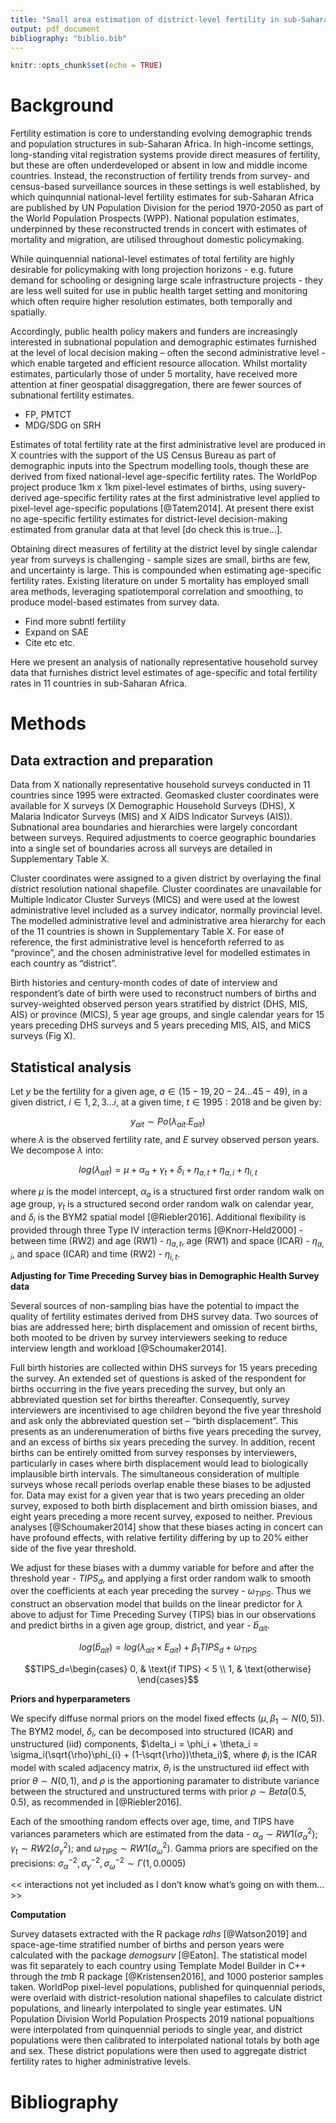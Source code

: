```yaml
---
title: "Small area estimation of district-level fertility in sub-Saharan Africa"
output: pdf_document
bibliography: "biblio.bib"
---
```


```r
knitr::opts_chunk$set(echo = TRUE)
```

# Background

Fertility estimation is core to understanding evolving demographic trends and population structures in sub-Saharan Africa. In high-income settings, long-standing vital registration systems provide direct measures of fertility, but these are often underdeveloped or absent in low and middle income countries. Instead, the reconstruction of fertility trends from survey- and census-based surveillance sources in these settings is well established, by which quinqunnial national-level fertility estimates for sub-Saharan Africa are published by UN Population Division for the period 1970-2050 as part of the World Population Prospects (WPP). National population estimates, underpinned by these reconstructed trends in concert with estimates of mortality and migration, are utilised throughout domestic policymaking. 

While quinquennial national-level estimates of total fertility are highly desirable for policymaking with long projection horizons - e.g. future demand for schooling or designing large scale infrastructure projects - they are less well suited for use in public health target setting and monitoring which often require higher resolution estimates, both temporally and spatially. 

Accordingly, public health policy makers and funders are increasingly interested in subnational population and demographic estimates furnished at the level of local decision making – often the second administrative level - which enable targeted and efficient resource allocation. Whilst mortality estimates, particularly those of under 5 mortality, have received more attention at finer geospatial disaggregation, there are fewer sources of subnational fertility estimates.

- FP, PMTCT
- MDG/SDG on SRH

Estimates of total fertility rate at the first administrative level are produced in X countries with the support of the US Census Bureau as part of demographic inputs into the Spectrum modelling tools, though these are derived from fixed national-level age-specific fertility rates. The WorldPop project produce 1km x 1km pixel-level estimates of births, using suvery-derived age-specific fertility rates at the first administrative level applied to pixel-level age-specific populations [@Tatem2014]. At present there exist no age-specific fertility estimates for district-level decision-making estimated from granular data at that level [do check this is true...]. 

Obtaining direct measures of fertility at the district level by single calendar year from surveys is challenging - sample sizes are small, births are few, and uncertainty is large. This is compounded when estimating age-specific fertility rates. Existing literature on under 5 mortality has employed small area methods, leveraging spatiotemporal correlation and smoothing, to produce model-based estimates from survey data. 

* Find more subntl fertility
* Expand on SAE
* Cite etc etc.

Here we present an analysis of nationally representative household survey data that furnishes district level estimates of age-specific and total fertility rates in 11 countries in sub-Saharan Africa. 


# Methods

## Data extraction and preparation

Data from X nationally representative household surveys conducted in 11 countries since 1995 were extracted. Geomasked cluster coordinates were available for X surveys (X Demographic Household Surveys (DHS), X Malaria Indicator Surveys (MIS) and X AIDS Indicator Surveys (AIS)). Subnational area boundaries and hierarchies were largely concordant between surveys. Required adjustments to coerce geographic boundaries into a single set of boundaries across all surveys are detailed in Supplementary Table X. 

Cluster coordinates were assigned to a given district by overlaying the final district resolution national shapefile. Cluster coordinates are unavailable for Multiple Indicator Cluster Surveys (MICS) and were used at the lowest administrative level included as a survey indicator, normally provincial level. The modelled administrative level and administrative area hierarchy for each of the 11 countries is shown in Supplementary Table X. For ease of reference, the first administrative level is henceforth referred to as “province”, and the chosen administrative level for modelled estimates in each country as “district”. 

Birth histories and century-month codes of date of interview and respondent’s date of birth were used to reconstruct numbers of births and survey-weighted observed person years stratified by district (DHS, MIS, AIS) or province (MICS), 5 year age groups, and single calendar years for 15 years preceding DHS surveys and 5 years preceding MIS, AIS, and MICS surveys (Fig X). 

## Statistical analysis

Let $y$ be the fertility for a given age, $a \in (15-19, 20-24 ... 45-49)$, in a given district, $i \in 1,2, 3 ... i$, at a given time, $t \in 1995:2018$ and be given by:

$$y_{ait} \sim Po( \lambda_{ait} . E_{ait} )$$
where $\lambda$ is the observed fertility rate, and $E$ survey observed person years. We decompose $\lambda$ into:

$$log(\lambda_{ait}) = \mu + \alpha_a + \gamma_t + \delta_i + \eta_{a,t} + \eta_{a,i} + \eta_{i,t}$$

where $\mu$ is the model intercept, $\alpha_a$ is a structured first order random walk on age group, $\gamma_t$ is a structured second order random walk on calendar year, and $\delta_i$ is the BYM2 spatial model [@Riebler2016]. Additional flexibility is provided through three Type IV interaction terms [@Knorr-Held2000] - between time (RW2) and age (RW1) - $\eta_{a,t}$, age (RW1) and space (ICAR) - $\eta_{a,i}$, and space (ICAR) and time (RW2) - $\eta_{i,t}$. 


**Adjusting for Time Preceding Survey bias in Demographic Health Survey data**

Several sources of non-sampling bias have the potential to impact the quality of fertility estimates derived from DHS survey data. Two sources of bias are addressed here; birth displacement and omission of recent births, both mooted to be driven by survey interviewers seeking to reduce interview length and workload [@Schoumaker2014]. 

Full birth histories are collected within DHS surveys for 15 years preceding the survey. An extended set of questions is asked of the respondent for births occurring in the five years preceding the survey, but only an abbreviated question set for births thereafter. Consequently, survey interviewers are incentivised to age children beyond the five year threshold and ask only the abbreviated question set – “birth displacement”. This presents as an underenumeration of births five years preceding the survey, and an excess of births six years preceding the survey. In addition, recent births can be entirely omitted from survey responses by interviewers, particularly in cases where birth displacement would lead to biologically implausible birth intervals. The simultaneous consideration of multiple surveys whose recall periods overlap enable these biases to be adjusted for. Data may exist for a given year that is two years preceding an older survey, exposed to both birth displacement and birth omission biases, and eight years preceding a more recent survey, exposed to neither. Previous analyses [@Schoumaker2014] show that these biases acting in concert can have profound effects, with relative fertility differing by up to 20% either side of the five year threshold.

We adjust for these biases with a dummy variable for before and after the threshold year - $TIPS_{d}$, and applying a first order random walk to smooth over the coefficients at each year preceding the survey - $\omega_{TIPS}$. Thus we construct an observation model that builds on the linear predictor for $\lambda$ above to adjust for Time Preceding Survey (TIPS) bias in our observations and predict births in a given age group, district, and year - $\hat{b}_{ait}$.

$$log(\hat{b}_{ait}) = log(\lambda_{ait} \times E_{ait}) + \beta_1 TIPS_{d} + \omega_{TIPS}$$

$$TIPS_d=\begin{cases} 0, & \text{if TIPS} < 5 \\ 1, & \text{otherwise} \end{cases}$$


**Priors and hyperparameters**

We specify diffuse normal priors on the model fixed effects ($\mu, \beta_1 \sim N(0, 5)$). The BYM2 model, $\delta_i$, can be decomposed into structured (ICAR) and unstructured (iid) components, $\delta_i = \phi_i + \theta_i = \sigma_i(\sqrt{\rho}\phi_{i} + (1-\sqrt{\rho})\theta_i)$, where $\phi_i$ is the ICAR model with scaled adjacency matrix, $\theta_i$ is the unstructured iid effect with prior $\theta \sim N(0,1)$, and $\rho$ is the apportioning paramater to distribute variance between the structured and unstructured terms with prior $\rho \sim Beta(0.5, 0.5)$, as recommended in [@Riebler2016].

Each of the smoothing random effects over age, time, and TIPS have variances parameters which are estimated from the data -  $\alpha{_a} \sim RW1(\sigma_\alpha^{2})$; $\gamma{_t} \sim RW2(\sigma_\gamma^{2})$; and $\omega_{TIPS} \sim RW1(\sigma^2_\omega)$. Gamma priors are specified on the precisions: $\sigma_\alpha^{-2}, \sigma_\gamma^{-2}, \sigma_{\omega}^{-2} \sim \Gamma(1, 0.0005)$

<< interactions not yet included as I don't know what's going on with them... >>

**Computation**

Survey datasets extracted with the R package *rdhs* [@Watson2019] and space-age-time stratified number of births and person years were calculated with the package *demogsurv* [@Eaton]. The statistical model was fit separately to each country using Template Model Builder in C++ through the *tmb* R package [@Kristensen2016], and 1000 posterior samples taken. WorldPop pixel-level populations, published for quinquennial periods, were overlaid with district-resolution national shapefiles to calculate district populations, and linearly interpolated to single year estimates. UN Population Division World Population Prospects 2019 national popualtions were interpolated from quinquennial periods to single year, and district populations were then calibrated to interpolated national totals by both age and sex. These district populations were then used to aggregate district fertility rates to higher administrative levels. 

# Bibliography

<!-- $$\sigma_\alpha^{-2}, \sigma_\gamma^{-2}, \sigma_{\omega}^{-2}, \sigma^{-2}_{\delta}, \eta_{a,t}^{-2}, \eta_{a,i}^{-2} , \eta_{i,t}^{-2} \sim \Gamma(1, 0.0005)$$ -->

<!-- INLA: $$log(\tau_a) = \theta \sim log\Gamma(1, 0.00005) $$ -->